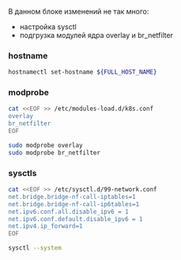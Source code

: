 

В данном блоке изменений не так много:
- настройка sysctl
- подгрузка модулей ядра overlay и br_netfilter


### hostname

```bash
hostnamectl set-hostname ${FULL_HOST_NAME}
```

### modprobe

```bash
cat <<EOF >> /etc/modules-load.d/k8s.conf
overlay
br_netfilter
EOF

sudo modprobe overlay
sudo modprobe br_netfilter
```

### sysctls
```bash
cat <<EOF >> /etc/sysctl.d/99-network.conf
net.bridge.bridge-nf-call-iptables=1
net.bridge.bridge-nf-call-ip6tables=1
net.ipv6.conf.all.disable_ipv6 = 1
net.ipv6.conf.default.disable_ipv6 = 1
net.ipv4.ip_forward=1
EOF

sysctl --system
```
